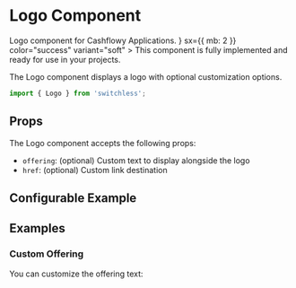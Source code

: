 


<Meta of={LogoStories} />

# Logo Component 

<Subtitle>
 Logo component for Cashflowy Applications.
</Subtitle>
<Alert 
  startDecorator={<CheckCircleIcon />} 
  sx={{ mb: 2 }} 
  color="success" 
  variant="soft"
>
  This component is fully implemented and ready for use in your projects.
</Alert>


The Logo component displays a logo with optional customization options.


```jsx
import { Logo } from 'switchless';

```
## Props

The Logo component accepts the following props:

- `offering`: (optional) Custom text to display alongside the logo
- `href`: (optional) Custom link destination

## Configurable Example

<Primary />

<Controls />

## Examples

### Custom Offering
You can customize the offering text:

<Canvas of={LogoStories.Fetch}/>
 

 